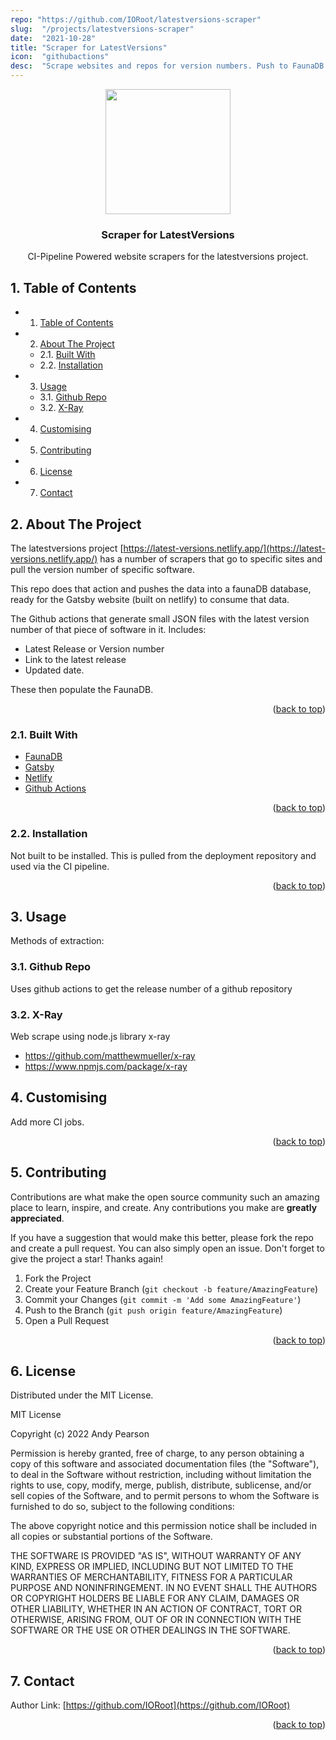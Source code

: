 ```yaml
---
repo: "https://github.com/IORoot/latestversions-scraper"
slug:  "/projects/latestversions-scraper"
date:  "2021-10-28"
title: "Scraper for LatestVersions"
icon:  "githubactions"
desc:  "Scrape websites and repos for version numbers. Push to FaunaDB as graphQL."
---
```


<div id="top"></div>

<div align="center">

<img src="https://svg-rewriter.sachinraja.workers.dev/?url=https%3A%2F%2Fcdn.jsdelivr.net%2Fnpm%2F%40mdi%2Fsvg%406.7.96%2Fsvg%2Fspider-thread.svg&fill=%2378716C&width=200px&height=200px" style="width:200px;"/>

<h3 align="center">Scraper for LatestVersions</h3>

<p align="center">
    CI-Pipeline Powered website scrapers for the latestversions project.
</p>    
</div>

##  1. <a name='TableofContents'></a>Table of Contents

* 1. [Table of Contents](#TableofContents)
* 2. [About The Project](#AboutTheProject)
	* 2.1. [Built With](#BuiltWith)
	* 2.2. [Installation](#Installation)
* 3. [Usage](#Usage)
	* 3.1. [Github Repo](#GithubRepo)
	* 3.2. [X-Ray](#X-Ray)
* 4. [Customising](#Customising)
* 5. [Contributing](#Contributing)
* 6. [License](#License)
* 7. [Contact](#Contact)


##  2. <a name='AboutTheProject'></a>About The Project

The latestversions project [https://latest-versions.netlify.app/](https://latest-versions.netlify.app/) has a number of scrapers that go to specific sites and pull the version number of specific software. 

This repo does that action and pushes the data into a faunaDB database, ready for the Gatsby website (built on netlify) to consume that data.

The Github actions that generate small JSON files with the latest version number of that piece of software in it.
Includes:

- Latest Release or Version number
- Link to the latest release
- Updated date.

These then populate the FaunaDB.

<p align="right">(<a href="#top">back to top</a>)</p>



###  2.1. <a name='BuiltWith'></a>Built With

* [FaunaDB](https://fauna.com/)
* [Gatsby](https://www.gatsbyjs.com/)
* [Netlify](https://www.netlify.com/)
* [Github Actions](https://github.com/features/actions)

<p align="right">(<a href="#top">back to top</a>)</p>



###  2.2. <a name='Installation'></a>Installation

Not built to be installed. This is pulled from the deployment repository and used via the CI pipeline.

<p align="right">(<a href="#top">back to top</a>)</p>

##  3. <a name='Usage'></a>Usage

Methods of extraction:

###  3.1. <a name='GithubRepo'></a>Github Repo 
Uses github actions to get the release number of a github repository

###  3.2. <a name='X-Ray'></a>X-Ray 
Web scrape using node.js library x-ray
- https://github.com/matthewmueller/x-ray
- https://www.npmjs.com/package/x-ray


##  4. <a name='Customising'></a>Customising

Add more CI jobs.

<p align="right">(<a href="#top">back to top</a>)</p>


##  5. <a name='Contributing'></a>Contributing

Contributions are what make the open source community such an amazing place to learn, inspire, and create. Any contributions you make are **greatly appreciated**.

If you have a suggestion that would make this better, please fork the repo and create a pull request. You can also simply open an issue.
Don't forget to give the project a star! Thanks again!

1. Fork the Project
2. Create your Feature Branch (`git checkout -b feature/AmazingFeature`)
3. Commit your Changes (`git commit -m 'Add some AmazingFeature'`)
4. Push to the Branch (`git push origin feature/AmazingFeature`)
5. Open a Pull Request

<p align="right">(<a href="#top">back to top</a>)</p>



##  6. <a name='License'></a>License

Distributed under the MIT License.

MIT License

Copyright (c) 2022 Andy Pearson

Permission is hereby granted, free of charge, to any person obtaining a copy
of this software and associated documentation files (the "Software"), to deal
in the Software without restriction, including without limitation the rights
to use, copy, modify, merge, publish, distribute, sublicense, and/or sell
copies of the Software, and to permit persons to whom the Software is
furnished to do so, subject to the following conditions:

The above copyright notice and this permission notice shall be included in all
copies or substantial portions of the Software.

THE SOFTWARE IS PROVIDED "AS IS", WITHOUT WARRANTY OF ANY KIND, EXPRESS OR
IMPLIED, INCLUDING BUT NOT LIMITED TO THE WARRANTIES OF MERCHANTABILITY,
FITNESS FOR A PARTICULAR PURPOSE AND NONINFRINGEMENT. IN NO EVENT SHALL THE
AUTHORS OR COPYRIGHT HOLDERS BE LIABLE FOR ANY CLAIM, DAMAGES OR OTHER
LIABILITY, WHETHER IN AN ACTION OF CONTRACT, TORT OR OTHERWISE, ARISING FROM,
OUT OF OR IN CONNECTION WITH THE SOFTWARE OR THE USE OR OTHER DEALINGS IN THE
SOFTWARE.

<p align="right">(<a href="#top">back to top</a>)</p>



##  7. <a name='Contact'></a>Contact

Author Link: [https://github.com/IORoot](https://github.com/IORoot)

<p align="right">(<a href="#top">back to top</a>)</p>
